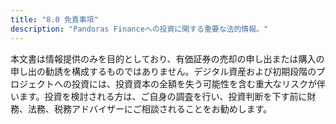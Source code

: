 ```yaml
---
title: "8.0 免責事項"
description: "Pandoras Financeへの投資に関する重要な法的情報。"
---
```


本文書は情報提供のみを目的としており、有価証券の売却の申し出または購入の申し出の勧誘を構成するものではありません。デジタル資産および初期段階のプロジェクトへの投資には、投資資本の全額を失う可能性を含む重大なリスクが伴います。投資を検討される方は、ご自身の調査を行い、投資判断を下す前に財務、法務、税務アドバイザーにご相談されることをお勧めします。